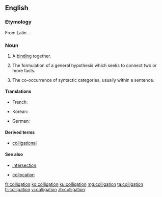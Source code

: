==English==

===Etymology===
From Latin {{m|la|colligatio}}.

===Noun===
{{en-noun}}

# A [[bind]]ing together.
#: {{rfquotek|Sir Thomas Browne}}
# {{label|en|logic}} The formulation of a general hypothesis which seeks to connect two or more facts.
#: {{rfquotek|Whewell}}
#: {{rfquotek|John Stuart Mill}}
# {{label|en|linguistics}} The co-occurrence of syntactic categories, usually within a sentence.

====Translations====
{{trans-top|formulation of a general hypothesis}}
* French: {{t+|fr|colligation|f}}
{{trans-mid}}
* Korean: {{t+|ko|종합|sc=Hang}}
{{trans-bottom}}

{{trans-top|co-occurrence of syntactic categories}}
* German: {{t|de|Kolligation|m}}
{{trans-mid}}
{{trans-bottom}}

====Derived terms====
* [[colligational]]

====See also====
* {{sense|logic}} [[intersection]]
* {{sense|linguistics}} [[collocation]]

[[fr:colligation]]
[[ko:colligation]]
[[ku:colligation]]
[[mg:colligation]]
[[ta:colligation]]
[[tr:colligation]]
[[vi:colligation]]
[[zh:colligation]]